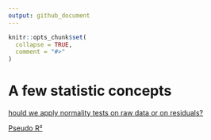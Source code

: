 ```yaml
---
output: github_document
---
```


<!-- README.md is generated from README.Rmd. Please edit that file -->

```r
knitr::opts_chunk$set(
  collapse = TRUE,
  comment = "#>"
)
```

# A few statistic concepts

[hould we apply normality tests on raw data or on residuals?](https://github.com/RodolfoPelinson/Statistic_concepts/blob/master/Markdowns/Test_normality_residuals.md) 

[Pseudo R²]()